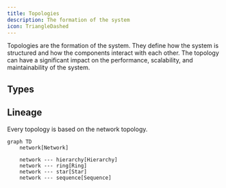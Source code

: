 ```yaml
---
title: Topologies
description: The formation of the system
icon: TriangleDashed
---
```


Topologies are the formation of the system. They define how the system is structured and how the components interact with each other. The topology can have a significant impact on the performance, scalability, and maintainability of the system.

## Types
<Cards>
<Card title='Network' href='/docs/framework/system/topologies/network' />
<Card title='Hierarchy' href='/docs/framework/system/topologies/hierarchy' />

<Card title='Ring' href='/docs/framework/system/topologies/ring' />
<Card title='Star' href='/docs/framework/system/topologies/star' />
<Card title='Sequence' href='/docs/framework/system/topologies/sequence' />
</Cards>

## Lineage
Every topology is based on the network topology.
```mermaid
graph TD
    network[Network]
    
    network --- hierarchy[Hierarchy]
    network --- ring[Ring]
    network --- star[Star]
    network --- sequence[Sequence]
```